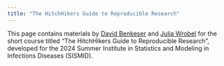 ```yaml
---
title: "The HitchHikers Guide to Reproducible Research"
---
```



This page contains materials by [David Benkeser](https://davidbphd.com/) and [Julia Wrobel](http://juliawrobel.com/) for the short course titled "The HitchHikers Guide to Reproducible Research", developed for the 2024 Summer Institute in Statistics and Modeling in Infections Diseases (SISMID). 



